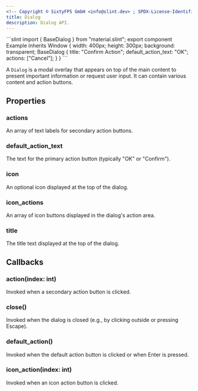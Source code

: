 ```yaml
---
<!-- Copyright © SixtyFPS GmbH <info@slint.dev> ; SPDX-License-Identifier: MIT -->
title: Dialog
description: Dialog API.
---
```



<CodeSnippetMD imagePath="" imageWidth="0" imageHeight="0" imageAlt="">
```slint
import { BaseDialog } from "material.slint";
export component Example inherits Window {
    width: 400px;
    height: 300px;
    background: transparent;
    BaseDialog {
        title: "Confirm Action";
        default_action_text: "OK";
        actions: ["Cancel"];
    }
}
```
</CodeSnippetMD>

A `Dialog` is a modal overlay that appears on top of the main content to present important information or request user input. It can contain various content and action buttons.

## Properties

### actions
<SlintProperty propName="actions" typeName="[string]">
An array of text labels for secondary action buttons.
</SlintProperty>

### default_action_text
<SlintProperty propName="default_action_text" typeName="string">
The text for the primary action button (typically "OK" or "Confirm").
</SlintProperty>

### icon
<SlintProperty propName="icon" typeName="image">
An optional icon displayed at the top of the dialog.
</SlintProperty>

### icon_actions
<SlintProperty propName="icon_actions" typeName="[image]">
An array of icon buttons displayed in the dialog's action area.
</SlintProperty>

### title
<SlintProperty propName="title" typeName="string">
The title text displayed at the top of the dialog.
</SlintProperty>

## Callbacks

### action(index: int)
Invoked when a secondary action button is clicked.

### close()
Invoked when the dialog is closed (e.g., by clicking outside or pressing Escape).

### default_action()
Invoked when the default action button is clicked or when Enter is pressed.

### icon_action(index: int)
Invoked when an icon action button is clicked.
